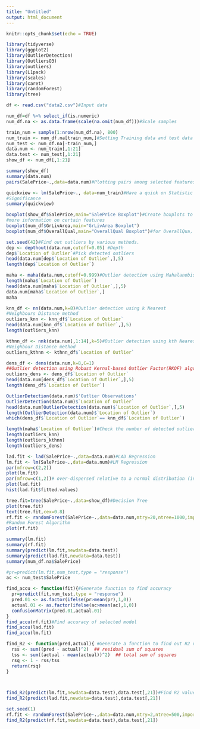 ---
title: "Untitled"
output: html_document
---

```{r setup, include=FALSE}
knitr::opts_chunk$set(echo = TRUE)
```
```{r}
library(tidyverse)
library(ggplot2)
library(OutlierDetection)
library(OutliersO3)
library(outliers)
library(L1pack)
library(scales)
library(caret)
library(randomForest)
library(tree)
```


```{r}

df <- read.csv("data2.csv")#Input data 

num_df=df %>% select_if(is.numeric)
num_df.na <- as.data.frame(scale(na.omit(num_df)))#Scale samples 

train_num = sample(1:nrow(num_df.na), 800)
num_train <- num_df.na[train_num,]#Setting Training data and test data
num_test <- num_df.na[-train_num,]
data.num <- num_train[,1:21]
data.test <- num_test[,1:21]
show_df <- num_df[,1:21]

summary(show_df)
summary(data.num)
pairs(SalePrice~.,data=data.num)#Plotting pairs among selected features.

quickview <- lm(SalePrice~., data=num_train)#Have a quick on Statistic
#Significance
summary(quickview)

boxplot(show_df$SalePrice,main="SalePrice Boxplot")#Create boxplots to collect
#more information on certain features
boxplot(num_df$GrLivArea,main="GrLivArea Boxplot")
boxplot(num_df$OverallQual,main="OverallQual Boxplot")#for OverallQua， 6 is above average, 10 is very excellent, 5 is average
```




```{r}
set.seed(42)#Find out outliers by various methods.
dep <- depthout(data.num,cutoff=0.05) #Depth 
dep$`Location of Outlier`#Pick detected outliers
head(data.num[dep$`Location of Outlier`,],5)
length(dep$`Location of Outlier`)

maha <- maha(data.num,cutoff=0.999)#Outlier detection using Mahalanobis Distance
length(maha$`Location of Outlier`)
head(data.num[maha$`Location of Outlier`,],5)
data.num[maha$`Location of Outlier`,]
maha

knn_df <- nn(data.num,k=8)#Outlier detection using k Nearest
#Neighbours Distance method
outliers_knn <- knn_df$`Location of Outlier`
head(data.num[knn_df$`Location of Outlier`,],5)
length(outliers_knn)

kthnn_df <- nnk(data.num[,1:14],k=5)#Outlier detection using kth Nearest
#Neighbour Distance method
outliers_kthnn <- kthnn_df$`Location of Outlier`

dens_df <- dens(data.num,k=8,C=1)
##Outlier detection using Robust Kernal-based Outlier Factor(RKOF) algorithm
outliers_dens <- dens_df$`Location of Outlier`
head(data.num[dens_df$`Location of Outlier`,],5)
length(dens_df$`Location of Outlier`)

OutlierDetection(data.num)$'Outlier Observations'
OutlierDetection(data.num)$`Location of Outlier`
head(data.num[OutlierDetection(data.num)$`Location of Outlier`,],5)
length(OutlierDetection(data.num)$`Location of Outlier`)
which(dens_df$`Location of Outlier`== knn_df$`Location of Outlier`)

length(maha$`Location of Outlier`)#Check the number of detected outliers
length(outliers_knn)
length(outliers_kthnn)
length(outliers_dens)
```


```{r}
lad.fit <- lad(SalePrice~.,data=data.num)#LAD Regression
lm.fit <- lm(SalePrice~.,data=data.num)#LM Regression
par(mfrow=c(2,2))
plot(lm.fit)
par(mfrow=c(1,2))# over-dispersed relative to a normal distribution (in this case it is a Laplace distribution). Over-dispersed data has an increased number of outliers 
plot(lad.fit)
hist(lad.fit$fitted.values)

tree.fit=tree(SalePrice~.,data=show_df)#Decision Tree
plot(tree.fit)
text(tree.fit,cex=0.8)
rf.fit <- randomForest(SalePrice~.,data=data.num,mtry=20,ntree=1000,importance = TRUE)
#Random Forest Algorithm
plot(rf.fit)

summary(lm.fit)
summary(rf.fit)
summary(predict(lm.fit,newdata=data.test))
summary(predict(lad.fit,newdata=data.test))
summary(num_df.na$SalePrice)

#pr=predict(lm.fit,num_test,type = "response")
ac <- num_test$SalePrice

find_accu <- function(fit){#Generate function to find accuracy
  pr=predict(fit,num_test,type = "response")
  pred.01 <- as.factor(ifelse(pr>mean(pr),1,0))
  actual.01 <- as.factor(ifelse(ac>mean(ac),1,0))
  confusionMatrix(pred.01,actual.01)
}
find_accu(rf.fit)#Find accuracy of selected model
find_accu(lad.fit)
find_accu(lm.fit)

find_R2 <- function(pred,actual){ #Generate a function to find out R2 value
  rss <- sum((pred - actual)^2)  ## residual sum of squares
  tss <- sum((actual - mean(actual))^2)  ## total sum of squares
  rsq <- 1 - rss/tss
  return(rsq)
}



find_R2(predict(lm.fit,newdata=data.test),data.test[,21])#Find R2 value on test data set
find_R2(predict(lad.fit,newdata=data.test),data.test[,21])

set.seed(1)
rf.fit <- randomForest(SalePrice~.,data=data.num,mtry=2,ntree=500,importance = FALSE)
find_R2(predict(rf.fit,newdata=data.test),data.test[,21])

```